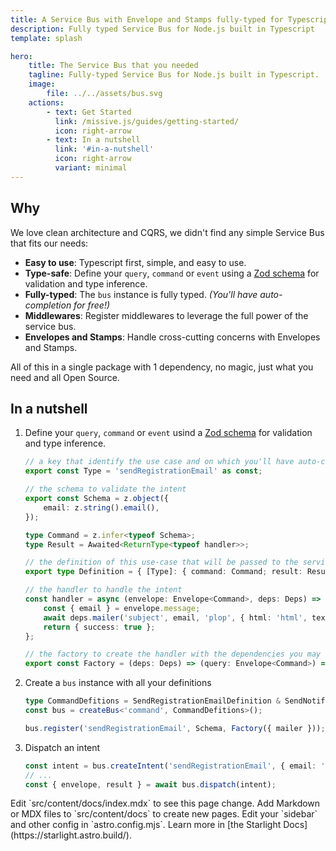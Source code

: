 ```yaml
---
title: A Service Bus with Envelope and Stamps fully-typed for Typescript that you needed
description: Fully typed Service Bus for Node.js built in Typescript
template: splash

hero:
    title: The Service Bus that you needed
    tagline: Fully-typed Service Bus for Node.js built in Typescript.
    image:
        file: ../../assets/bus.svg
    actions:
        - text: Get Started
          link: /missive.js/guides/getting-started/
          icon: right-arrow
        - text: In a nutshell
          link: '#in-a-nutshell'
          icon: right-arrow
          variant: minimal
---
```



## Why

We love clean architecture and CQRS, we didn't find any simple Service Bus that fits our needs:

-   **Easy to use**: Typescript first, simple, and easy to use.
-   **Type-safe**: Define your `query`, `command` or `event` using a [Zod schema](https://zod.dev) for validation and type inference.
-   **Fully-typed**: The `bus` instance is fully typed. _(You'll have auto-completion for free!)_
-   **Middlewares**: Register middlewares to leverage the full power of the service bus.
-   **Envelopes and Stamps**: Handle cross-cutting concerns with Envelopes and Stamps.

All of this in a single package with 1 dependency, no magic, just what you need and all Open Source.

## In a nutshell

<Steps>

1. Define your `query`, `command` or `event` usind a [Zod schema](https://zod.dev) for validation and type inference.

    ```typescript
    // a key that identify the use case and on which you'll have auto-completion to create an intent
    export const Type = 'sendRegistrationEmail' as const;

    // the schema to validate the intent
    export const Schema = z.object({
        email: z.string().email(),
    });

    type Command = z.infer<typeof Schema>;
    type Result = Awaited<ReturnType<typeof handler>>;

    // the definition of this use-case that will be passed to the service bus
    export type Definition = { [Type]: { command: Command; result: Result } };

    // the handler to handle the intent
    const handler = async (envelope: Envelope<Command>, deps: Deps) => {
        const { email } = envelope.message;
        await deps.mailer('subject', email, 'plop', { html: 'html', text: 'text' });
        return { success: true };
    };

    // the factory to create the handler with the dependencies you may need
    export const Factory = (deps: Deps) => (query: Envelope<Command>) => handler(query, deps);
    ```

2. Create a `bus` instance with all your definitions

    ```typescript
    type CommandDefitions = SendRegistrationEmailDefinition & SendNotificationDefinition;
    const bus = createBus<'command', CommandDefitions>();

    bus.register('sendRegistrationEmail', Schema, Factory({ mailer }));
    ```

3. Dispatch an intent
    ```typescript
    const intent = bus.createIntent('sendRegistrationEmail', { email: 'plopix@example.com' });
    // ...
    const { envelope, result } = await bus.dispatch(intent);
    ```

</Steps>

<CardGrid>
    <Card title="Update content" icon="pencil">
        Edit `src/content/docs/index.mdx` to see this page change.
    </Card>
    <Card title="Add new content" icon="add-document">
        Add Markdown or MDX files to `src/content/docs` to create new pages.
    </Card>
    <Card title="Configure your site" icon="setting">
        Edit your `sidebar` and other config in `astro.config.mjs`.
    </Card>
    <Card title="Read the docs" icon="open-book">
        Learn more in [the Starlight Docs](https://starlight.astro.build/).
    </Card>
</CardGrid>
